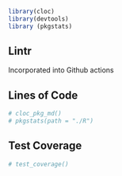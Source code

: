 ```r

library(cloc)
library(devtools)
library (pkgstats)

```
## Lintr

Incorporated into Github actions

## Lines of Code

```r

# cloc_pkg_md()
# pkgstats(path = "./R")

```


## Test Coverage

```r

# test_coverage()
```